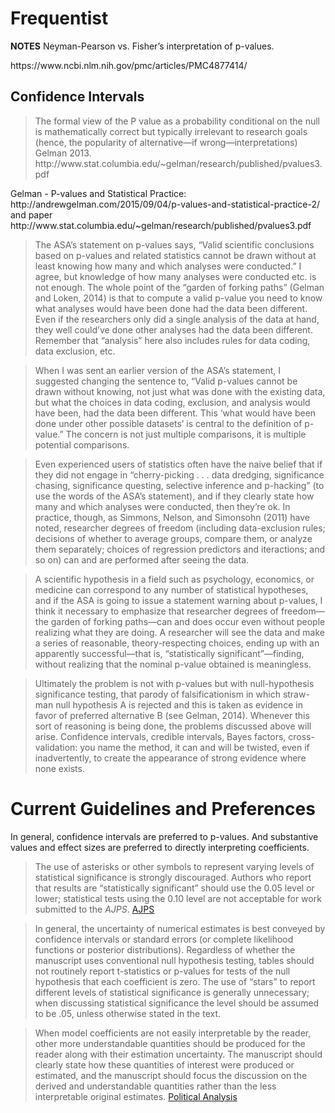 # Frequentist

**NOTES** Neyman-Pearson vs. Fisher's interpretation of p-values.

https://www.ncbi.nlm.nih.gov/pmc/articles/PMC4877414/

## Confidence Intervals

> The formal view of the P value
as a probability conditional on the null is mathematically correct but typically irrelevant to
research goals (hence, the popularity of alternative—if wrong—interpretations) Gelman 2013. http://www.stat.columbia.edu/~gelman/research/published/pvalues3.pdf


Gelman - P-values and Statistical Practice: http://andrewgelman.com/2015/09/04/p-values-and-statistical-practice-2/ and paper http://www.stat.columbia.edu/~gelman/research/published/pvalues3.pdf


> The ASA’s statement on p-values says, “Valid scientific conclusions based on p-values and related statistics cannot be drawn without at least knowing how many and which analyses were conducted.” I agree, but knowledge of how many analyses were conducted etc. is not enough. The whole point of the “garden of forking paths” (Gelman and Loken, 2014) is that to compute a valid p-value you need to know what analyses would have been done had the data been different. Even if the researchers only did a single analysis of the data at hand, they well could’ve done other analyses had the data been different. Remember that “analysis” here also includes rules for data coding, data exclusion, etc.

> When I was sent an earlier version of the ASA’s statement, I suggested changing the sentence to, “Valid p-values cannot be drawn without knowing, not just what was done with the existing data, but what the choices in data coding, exclusion, and analysis would have been, had the data been different. This ‘what would have been done under other possible datasets’ is central to the definition of p-value.” The concern is not just multiple comparisons, it is multiple potential comparisons.

> Even experienced users of statistics often have the naive belief that if they did not engage in “cherry-picking . . . data dredging, significance chasing, significance questing, selective inference and p-hacking” (to use the words of the ASA’s statement), and if they clearly state how many and which analyses were conducted, then they’re ok. In practice, though, as Simmons, Nelson, and Simonsohn (2011) have noted, researcher degrees of freedom (including data-exclusion rules; decisions of whether to average groups, compare them, or analyze them separately; choices of regression predictors and iteractions; and so on) can and are performed after seeing the data.

> A scientific hypothesis in a field such as psychology, economics, or medicine can correspond to any number of statistical hypotheses, and if the ASA is going to issue a statement warning about p-values, I think it necessary to emphasize that researcher degrees of freedom—the garden of forking paths—can and does occur even without people realizing what they are doing. A researcher will see the data and make a series of reasonable, theory-respecting choices, ending up with an apparently successful—that is, “statistically significant”—finding, without realizing that the nominal p-value obtained is meaningless.

> Ultimately the problem is not with p-values but with null-hypothesis significance testing, that parody of falsificationism in which straw-man null hypothesis A is rejected and this is taken as evidence in favor of preferred alternative B (see Gelman, 2014). Whenever this sort of reasoning is being done, the problems discussed above will arise. Confidence intervals, credible intervals, Bayes factors, cross-validation: you name the method, it can and will be twisted, even if inadvertently, to create the appearance of strong evidence where none exists.

# Current Guidelines and Preferences

In general, confidence intervals are preferred to p-values. 
And substantive values and effect sizes are preferred to directly interpreting coefficients.


> The use of asterisks or other symbols to represent varying levels of statistical significance is strongly discouraged. Authors who report that results are “statistically significant” should use the 0.05 level or lower; statistical tests using the 0.10 level are not acceptable for work submitted to the *AJPS*. [AJPS](https://ajps.org/guidelines-for-manuscripts/)

> In general, the uncertainty of numerical estimates is best conveyed by confidence intervals or standard errors (or complete likelihood functions or posterior distributions). Regardless of whether the manuscript uses conventional null hypothesis testing, tables should not routinely report t-statistics or p-values for tests of the null hypothesis that each coefficient is zero. The use of “stars” to report different levels of statistical significance is generally unnecessary; when discussing statistical significance the level should be assumed to be .05, unless otherwise stated in the text.

> When model coefficients are not easily interpretable by the reader, other more understandable quantities should be produced for the reader along with their estimation uncertainty. The manuscript should clearly state how these quantities of interest were produced or estimated, and the manuscript should focus the discussion on the derived and understandable quantities rather than the less interpretable original estimates. [Political Analysis](https://academic.oup.com/pan/pages/Instructions_To_Authors)
